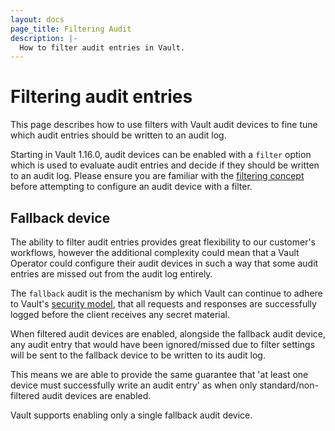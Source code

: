 ```yaml
---
layout: docs
page_title: Filtering Audit
description: |-
  How to filter audit entries in Vault.
---
```


[filter syntax]: /vault/docs/concepts/filtering

# Filtering audit entries

This page describes how to use filters with Vault audit devices to fine tune which
audit entries should be written to an audit log.

Starting in Vault 1.16.0, audit devices can be enabled with a `filter` option which
is used to evaluate audit entries and decide if they should be written to an audit log.
Please ensure you are familiar with the [filtering concept](/vault/docs/concepts/filtering)
before attempting to configure an audit device with a filter.

## Fallback device

The ability to filter audit entries provides great flexibility to our customer's workflows,
however the additional complexity could mean that a Vault Operator could configure
their audit devices in such a way that some audit entries are missed out from the audit log entirely.

The `fallback` audit is the mechanism by which Vault can continue to adhere to
Vault's [security model](/vault/docs/internals/security), that all requests and
responses are successfully logged before the client receives any secret material.

When filtered audit devices are enabled, alongside the fallback audit device, any
audit entry that would have been ignored/missed due to filter settings will be sent
to the fallback device to be written to its audit log.

This means we are able to provide the same guarantee that 'at least one device must
successfully write an audit entry' as when only standard/non-filtered audit devices
are enabled.

<Note title="Single fallback device">
  Vault supports enabling only a single fallback audit device.
</Note>

